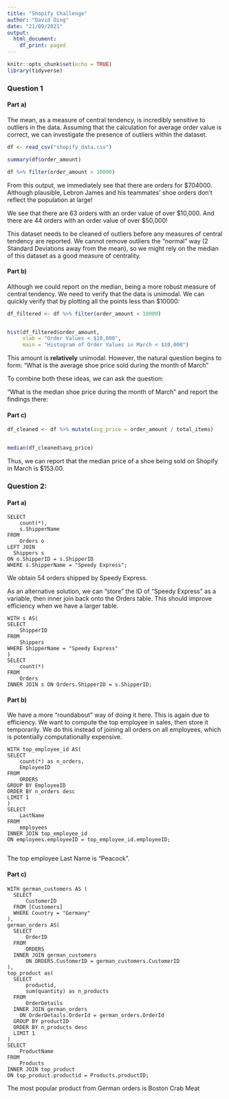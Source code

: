 ```yaml
---
title: "Shopify Challenge"
author: "David Ding"
date: "21/09/2021"
output:
  html_document:
    df_print: paged
---
```


```r
knitr::opts_chunk$set(echo = TRUE)
library(tidyverse)
```


### Question 1

#### Part a)


The mean, as a measure of central tendency, is incredibly sensitive to outliers in the data. Assuming that the calculation for average order value is correct, we can investigate the presence of outliers within the dataset. 

```r
df <- read_csv("shopify_data.csv")

summary(df$order_amount)

df %>% filter(order_amount > 10000)
```

From this output, we immediately see that there are orders for $704000. Although plausible, Lebron James and his teammates' shoe orders don't reflect the population at large! 

We see that there are 63 orders with an order value of over $10,000. And there are 44 orders with an order value of over $50,000!

This dataset needs to be cleaned of outliers before any measures of central tendency are reported. We cannot remove outliers the "normal" way (2 Standard Deviations away from the mean), so we might rely on the median of this dataset as a good measure of centrality. 


#### Part b)

Although we could report on the median, being a more robust measure of central tendency. We need to verify that the data is unimodal. We can quickly verify that by plotting all the points less than $10000:

```r
df_filtered <- df %>% filter(order_amount < 10000)


hist(df_filtered$order_amount, 
     xlab = "Order Values < $10,000", 
     main = "Histogram of Order Values in March < $10,000")
```

This amount is **relatively** unimodal. However, the natural question begins to form: "What is the average shoe price sold during the month of March"

To combine both these ideas, we can ask the question: 

"What is the median shoe price during the month of March" and report the findings there: 


#### Part c)

```r
df_cleaned <- df %>% mutate(avg_price = order_amount / total_items)


median(df_cleaned$avg_price)
```
Thus, we can report that the median price of a shoe being sold on Shopify in March is $153.00.





\newpage



### Question 2:


#### Part a)

```
SELECT
	count(*),
    s.ShipperName
FROM
	Orders o
LEFT JOIN
  Shippers s
ON o.ShipperID = s.ShipperID
WHERE s.ShipperName = "Speedy Express";
```

We obtain 54 orders shipped by Speedy Express.

As an alternative solution, we can "store" the ID of "Speedy Express" as a variable, then inner join back onto the Orders table. This should improve efficiency when we have a larger table. 
```
WITH s AS(
SELECT 
	ShipperID
FROM
	Shippers
WHERE ShipperName = "Speedy Express"
)
SELECT
	count(*)
FROM
	Orders
INNER JOIN s ON Orders.ShipperID = s.ShipperID;

```



#### Part b)


We have a more "roundabout" way of doing it here. This is again due to efficiency. We want to compute the top employee in sales, then store it temporarily. We do this instead of joining all orders on all employees, which is potentially computationally expensive.

```
WITH top_employee_id AS(
SELECT 
	count(*) as n_orders,
    EmployeeID
FROM
	ORDERS
GROUP BY EmployeeID
ORDER BY n_orders desc
LIMIT 1
)
SELECT
	LastName
FROM
	employees
INNER JOIN top_employee_id
ON employees.employeeID = top_employee_id.employeeID;


```
The top employee Last Name is "Peacock".



#### Part c)

```
WITH german_customers AS (
  SELECT 
	  CustomerID
  FROM [Customers]
  WHERE Country = "Germany"
),
german_orders AS(
  SELECT
	  OrderID
  FROM
	  ORDERS
  INNER JOIN german_customers
	  ON ORDERS.CustomerID = german_customers.CustomerID
),
top_product as(
  SELECT 
	  productid,
	  sum(quantity) as n_products
  FROM
	  OrderDetails 
  INNER JOIN german_orders
    ON OrderDetails.OrderId = german_orders.OrderId
  GROUP BY productID
  ORDER BY n_products desc
  LIMIT 1
)
SELECT
	ProductName
FROM
	Products
INNER JOIN top_product
ON top_product.productid = Products.productID;
```
The most popular product from German orders is Boston Crab Meat
